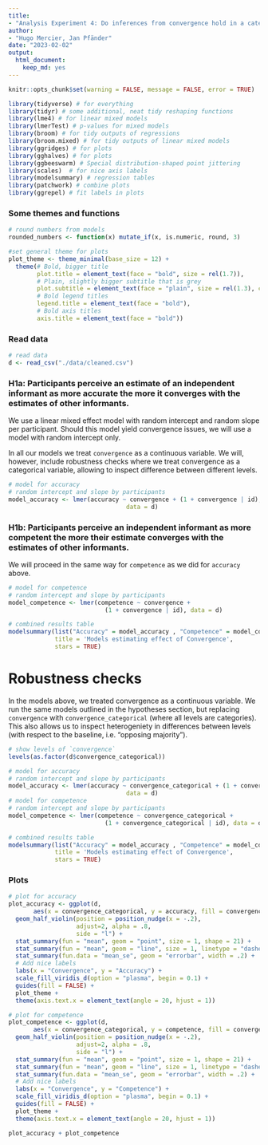 ```yaml
---
title: 
- "Analysis Experiment 4: Do inferences from convergence hold in a categorical choice setting?"
author: 
- "Hugo Mercier, Jan Pfänder" 
date: "2023-02-02"
output: 
  html_document: 
    keep_md: yes
---
```


```r
knitr::opts_chunk$set(warning = FALSE, message = FALSE, error = TRUE) 
```

```r
library(tidyverse) # for everything
library(tidyr) # some additional, neat tidy reshaping functions
library(lme4) # for linear mixed models
library(lmerTest) # p-values for mixed models
library(broom) # for tidy outputs of regressions
library(broom.mixed) # for tidy outputs of linear mixed models
library(ggridges) # for plots
library(gghalves) # for plots
library(ggbeeswarm) # Special distribution-shaped point jittering
library(scales)  # for nice axis labels
library(modelsummary) # regression tables
library(patchwork) # combine plots
library(ggrepel) # fit labels in plots 
```

### Some themes and functions

```r
# round numbers from models
rounded_numbers <- function(x) mutate_if(x, is.numeric, round, 3)

#set general theme for plots
plot_theme <- theme_minimal(base_size = 12) +
  theme(# Bold, bigger title
        plot.title = element_text(face = "bold", size = rel(1.7)),
        # Plain, slightly bigger subtitle that is grey
        plot.subtitle = element_text(face = "plain", size = rel(1.3), color = "grey70"),
        # Bold legend titles
        legend.title = element_text(face = "bold"),
        # Bold axis titles
        axis.title = element_text(face = "bold"))
```

### Read data
```r
# read data
d <- read_csv("./data/cleaned.csv")
```

### H1a: Participants perceive an estimate of an independent informant as more accurate the more it converges with the estimates of other informants.

We use a linear mixed effect model with random intercept and random slope per participant. Should this model yield convergence issues, we will use a model with random intercept only. 

In all our models we treat `convergence` as a continuous variable. We will, however, include robustness checks where we treat convergence as a categorical variable, allowing to inspect difference between different levels. 

```r
# model for accuracy
# random intercept and slope by participants
model_accuracy <- lmer(accuracy ~ convergence + (1 + convergence | id), 
                                 data = d)
```


### H1b: Participants perceive an independent informant as more competent the more their estimate converges with the estimates of other informants.

We will proceed in the same way for `competence` as we did for `accuracy` above.

```r
# model for competence
# random intercept and slope by participants
model_competence <- lmer(competence ~ convergence + 
                           (1 + convergence | id), data = d)
```

```r
# combined results table
modelsummary(list("Accuracy" = model_accuracy , "Competence" = model_competence), 
             title = 'Models estimating effect of Convergence', 
             stars = TRUE)
```

# Robustness checks

In the models above, we treated convergence as a continuous variable. We run the same models outlined in the hypotheses section, but replacing `convergence` with `convergence_categorical` (where all levels are categories). This also allows us to inspect heterogeniety in differences between levels (with respect to the baseline, i.e. "opposing majority"). 

```r
# show levels of `convergence`
levels(as.factor(d$convergence_categorical))
```

```r
# model for accuracy
# random intercept and slope by participants
model_accuracy <- lmer(accuracy ~ convergence_categorical + (1 + convergence_categorical | id), 
                                 data = d)
# model for competence
# random intercept and slope by participants
model_competence <- lmer(competence ~ convergence_categorical + 
                           (1 + convergence_categorical | id), data = d)
```

```r
# combined results table
modelsummary(list("Accuracy" = model_accuracy , "Competence" = model_competence), 
             title = 'Models estimating effect of Convergence', 
             stars = TRUE)
```

### Plots

```r
# plot for accuracy
plot_accuracy <- ggplot(d,
       aes(x = convergence_categorical, y = accuracy, fill = convergence_categorical)) +
  geom_half_violin(position = position_nudge(x = -.2),
                   adjust=2, alpha = .8,
                   side = "l") +
  stat_summary(fun = "mean", geom = "point", size = 1, shape = 21) +
  stat_summary(fun = "mean", geom = "line", size = 1, linetype = "dashed") +
  stat_summary(fun.data = "mean_se", geom = "errorbar", width = .2) +
  # Add nice labels
  labs(x = "Convergence", y = "Accuracy") +
  scale_fill_viridis_d(option = "plasma", begin = 0.1) +
  guides(fill = FALSE) +
  plot_theme + 
  theme(axis.text.x = element_text(angle = 20, hjust = 1))
```

```r
# plot for competence
plot_competence <- ggplot(d,
       aes(x = convergence_categorical, y = competence, fill = convergence_categorical)) +
  geom_half_violin(position = position_nudge(x = -.2),
                   adjust=2, alpha = .8,
                   side = "l") +
  stat_summary(fun = "mean", geom = "point", size = 1, shape = 21) +
  stat_summary(fun = "mean", geom = "line", size = 1, linetype = "dashed") +
  stat_summary(fun.data = "mean_se", geom = "errorbar", width = .2) +
  # Add nice labels
  labs(x = "Convergence", y = "Competence") +
  scale_fill_viridis_d(option = "plasma", begin = 0.1) +
  guides(fill = FALSE) +
  plot_theme + 
  theme(axis.text.x = element_text(angle = 20, hjust = 1))
```


```r
plot_accuracy + plot_competence
```




